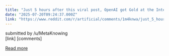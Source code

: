 ```yaml
---
title: "Just 5 hours after this viral post, OpenAI got Gold at the International Math Olympiad"
date: "2025-07-20T09:24:37.000Z"
link: "https://www.reddit.com/r/artificial/comments/1m4knwa/just_5_hours_after_this_viral_post_openai_got/"
---
```


submitted by    /u/MetaKnowing  
 [link]   [comments]

[Read more](https://www.reddit.com/r/artificial/comments/1m4knwa/just_5_hours_after_this_viral_post_openai_got/)
